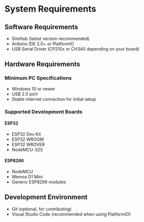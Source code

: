 # System Requirements

## Software Requirements
- SimHub (latest version recommended)
- Arduino IDE 2.0+ or PlatformIO
- USB Serial Driver (CP210x or CH340 depending on your board)

## Hardware Requirements

### Minimum PC Specifications
- Windows 10 or newer
- USB 2.0 port
- Stable internet connection for initial setup

### Supported Development Boards

#### ESP32
- ESP32 Dev Kit
- ESP32 WROOM
- ESP32 WROVER
- NodeMCU-32S

#### ESP8266
- NodeMCU
- Wemos D1 Mini
- Generic ESP8266 modules

## Development Environment
- Git (optional, for contributing)
- Visual Studio Code (recommended when using PlatformIO) 